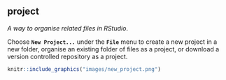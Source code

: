 ## project

<dfn>A way to organise related files in RStudio</dfn>. 

Choose **`New Project...`** under the **`File`** menu to create a new project in a new folder, organise an existing folder of files as a project, or download a version controlled repository as a project.

```r
knitr::include_graphics("images/new_project.png")
```

